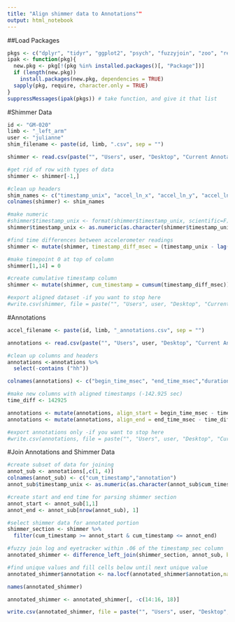 ```yaml
---
title: "Align shimmer data to Annotations""
output: html_notebook
---
```

##Load Packages
```r
pkgs <- c("dplyr", "tidyr", "ggplot2", "psych", "fuzzyjoin", "zoo", "readr") # list packages needed
ipak <- function(pkg){
  new.pkg <- pkg[!(pkg %in% installed.packages()[, "Package"])]
  if (length(new.pkg)) 
    install.packages(new.pkg, dependencies = TRUE)
  sapply(pkg, require, character.only = TRUE)
}
suppressMessages(ipak(pkgs)) # take function, and give it that list
```

#Shimmer Data
```r
id <- "GM-020"
limb <- "_left_arm"
user <- "julianne"
shim_filename <- paste(id, limb, ".csv", sep = "")

shimmer <- read.csv(paste("", "Users", user, "Desktop", "Current Annotations", shim_filename, sep = "/"))
```

```r
#get rid of row with types of data
shimmer <- shimmer[-1,]

#clean up headers
shim_names <- c("timestamp_unix", "accel_ln_x", "accel_ln_y", "accel_ln_z", "accel_wr_x", "accel_wr_y", "accel_wr_z", "gyro_x", "gyro_y", "gyro_z", "mag_x", "mag_y", "mag_z") 
colnames(shimmer) <- shim_names

#make numeric
#shimmer$timestamp_unix <- format(shimmer$timestamp_unix, scientific=F)
shimmer$timestamp_unix <- as.numeric(as.character(shimmer$timestamp_unix))
```

```r
#find time differences between accelerometer readings
shimmer <- mutate(shimmer, timestamp_diff_msec = (timestamp_unix - lag(timestamp_unix)))

#make timepoint 0 at top of column
shimmer[1,14] = 0

#create cumulative timestamp column
shimmer <- mutate(shimmer, cum_timestamp = cumsum(timestamp_diff_msec))
```

```r
#export aligned dataset -if you want to stop here
#write.csv(shimmer, file = paste("", "Users", user, "Desktop", "Current Annotations", paste(id, limb, "markup_ready.csv", sep = "_"), sep = "/"))
```

#Annotations
```r
accel_filename <- paste(id, limb, "_annotations.csv", sep = "")

annotations <- read.csv(paste("", "Users", user, "Desktop", "Current Annotations", accel_filename, sep = "/"))
```

```r
#clean up columns and headers
annotations <-annotations %>%
  select(-contains ("hh")) 

colnames(annotations) <- c("begin_time_msec", "end_time_msec","duration_msec","annotation", "row_start", "row_end", "filename")  
```

```r
#make new columns with aligned timestamps (-142.925 sec) 
time_diff <- 142925

annotations <- mutate(annotations, align_start = begin_time_msec - time_diff)
annotations <- mutate(annotations, align_end = end_time_msec - time_diff)
```

```r
#export annotations only -if you want to stop here
#write.csv(annotations, file = paste("", "Users", user, "Desktop", "Current Annotations", paste(id, limb, "annotations.csv", sep = "_"), sep = "/"))
```

#Join Annotations and Shimmer Data
```r
#create subset of data for joining
annot_sub <- annotations[,c(1, 4)]
colnames(annot_sub) <- c("cum_timestamp","annotation")  
annot_sub$timestamp_unix <- as.numeric(as.character(annot_sub$cum_timestamp))

#create start and end time for parsing shimmer section
annot_start <- annot_sub[1,1]
annot_end <- annot_sub[nrow(annot_sub), 1]

#select shimmer data for annotated portion
shimmer_section <- shimmer %>%
  filter(cum_timestamp >= annot_start & cum_timestamp <= annot_end)
```

```r
#fuzzy join log and eyetracker within .06 of the timestamp_sec column
annotated_shimmer <- difference_left_join(shimmer_section, annot_sub, by = "cum_timestamp", max_dist =19.4) 

#find unique values and fill cells below until next unique value
annotated_shimmer$annotation <- na.locf(annotated_shimmer$annotation,na.rm = FALSE) 
```

```r
names(annotated_shimmer)

annotated_shimmer <- annotated_shimmer[, -c(14:16, 18)]
```

```r
write.csv(annotated_shimmer, file = paste("", "Users", user, "Desktop", "Current Annotations", paste(id, limb, "annotated_shimmer.csv", sep = "_"), sep = "/"))
```


